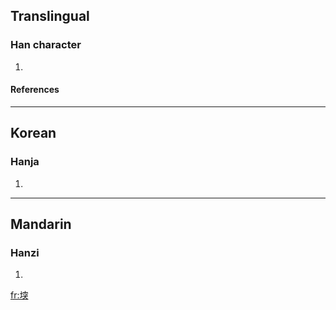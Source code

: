 ==Translingual==
===Han character===
{{Han char|rn=32|rad=土|as=09|sn=12|four=|canj=土十金大 (GJCK)}}
# {{defn|Han|sort=土09}}
====References====
{{Han ref|kx=0232.190|dkj=05235|dj=0470.160|hdz=10467.070|uh=5817|ud=22551}}
----
==Korean==
===Hanja===
{{ko-hanja|hangeul=돌|rv=dol|mr=tol}}
# {{defn|Korean}}



----
==Mandarin==
===Hanzi===
{{cmn-hanzi|pin=[[tū]] ([[tu1]])|wg=t'u<sup>1</sup>}}
# {{defn|Mandarin}}

[[fr:堗]]